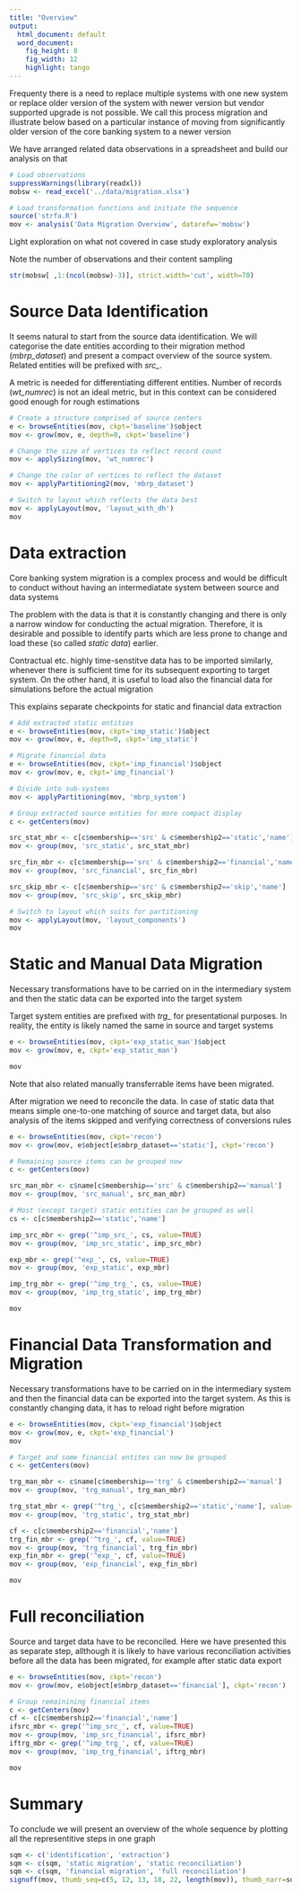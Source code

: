 ```yaml
---
title: "Overview"
output:
  html_document: default
  word_document:
    fig_height: 8
    fig_width: 12
    highlight: tango
---
```

Frequenty there is a need to replace multiple systems with one new system or replace older version of the system with newer version but vendor supported upgrade is not possible. We call this process migration and illustrate below based on a particular instance of moving from significantly older version of the core banking system to a newer version

We have arranged related data observations in a spreadsheet and build our analysis on that

```r
# Load observations
suppressWarnings(library(readxl))
mobsw <- read_excel('../data/migration.xlsx')

# Load transformation functions and initiate the sequence
source('strfa.R')
mov <- analysis('Data Migration Overview', datarefw='mobsw')
```

Light exploration on what not covered in case study exploratory analysis

Note the number of observations and their content sampling

```r
str(mobsw[ ,1:(ncol(mobsw)-3)], strict.width='cut', width=70)
```

# Source Data Identification
It seems natural to start from the source data identification. We will categorise the date entities according to their migration method (*mbrp_dataset*) and present a compact overview of the source system. Related entities will be prefixed with *src_*.

A metric is needed for differentiating different entities. Number of records (*wt_numrec*) is not an ideal metric, but in this context can be considered good enough for rough estimations

```r
# Create a structure comprised of source centers
e <- browseEntities(mov, ckpt='baseline')$object
mov <- grow(mov, e, depth=0, ckpt='baseline')

# Change the size of vertices to reflect record count
mov <- applySizing(mov, 'wt_numrec')

# Change the color of vertices to reflect the dataset
mov <- applyPartitioning2(mov, 'mbrp_dataset')

# Switch to layout which reflects the data best 
mov <- applyLayout(mov, 'layout_with_dh')
mov
```

# Data extraction
Core banking system migration is a complex process and would be difficult to conduct without having an intermediatate system between source and data systems

The problem with the data is that it is constantly changing and there is only a narrow window for conducting the actual migration. Therefore, it is desirable and possible to identify parts which are less prone to change and load these (so called *static data*) earlier.

Contractual etc. highly time-senstitve data has to be imported similarly, whenever there is sufficient time for its subsequent exporting to target system. On the other hand, it is useful to load also the financial data for simulations before the actual migration

This explains separate checkpoints for static and financial data extraction

```r
# Add extracted static entities
e <- browseEntities(mov, ckpt='imp_static')$object
mov <- grow(mov, e, depth=0, ckpt='imp_static')

# Migrate financial data
e <- browseEntities(mov, ckpt='imp_financial')$object
mov <- grow(mov, e, ckpt='imp_financial')

# Divide into sub-systems
mov <- applyPartitioning(mov, 'mbrp_system')

# Group extracted source entities for more compact display
c <- getCenters(mov)

src_stat_mbr <- c[c$membership=='src' & c$membership2=='static','name']
mov <- group(mov, 'src_static', src_stat_mbr)

src_fin_mbr <- c[c$membership=='src' & c$membership2=='financial','name']
mov <- group(mov, 'src_financial', src_fin_mbr)

src_skip_mbr <- c[c$membership=='src' & c$membership2=='skip','name']
mov <- group(mov, 'src_skip', src_skip_mbr)

# Switch to layout which suits for partitioning 
mov <- applyLayout(mov, 'layout_components')
mov
```

# Static and Manual Data Migration
Necessary transformations have to be carried on in the intermediary system and then the static data can be exported into the target system

Target system entities are prefixed with *trg_* for presentational purposes. In reality, the entity is likely named the same in source and target systems

```r
e <- browseEntities(mov, ckpt='exp_static_man')$object
mov <- grow(mov, e, ckpt='exp_static_man')

mov
```

Note that also related manually transferrable items have been migrated.

After migration we need to reconcile the data. In case of static data that means simple one-to-one matching of source and target data, but also analysis of the items skipped and verifying correctness of conversions rules

```r
e <- browseEntities(mov, ckpt='recon')
mov <- grow(mov, e$object[e$mbrp_dataset=='static'], ckpt='recon')

# Remaining source items can be grouped now
c <- getCenters(mov)

src_man_mbr <- c$name[c$membership=='src' & c$membership2=='manual']
mov <- group(mov, 'src_manual', src_man_mbr)

# Most (except target) static entities can be grouped as well
cs <- c[c$membership2=='static','name']

imp_src_mbr <- grep('^imp_src_', cs, value=TRUE)
mov <- group(mov, 'imp_src_static', imp_src_mbr)

exp_mbr <- grep('^exp_', cs, value=TRUE)
mov <- group(mov, 'exp_static', exp_mbr)

imp_trg_mbr <- grep('^imp_trg_', cs, value=TRUE)
mov <- group(mov, 'imp_trg_static', imp_trg_mbr)

mov
```

# Financial Data Transformation and Migration
Necessary transformations have to be carried on in the intermediary system and then the financial data can be exported into the target system. As this is constantly changing data, it has to reload right before migration

```r
e <- browseEntities(mov, ckpt='exp_financial')$object
mov <- grow(mov, e, ckpt='exp_financial')
mov

# Target and some financial entites can now be grouped
c <- getCenters(mov)

trg_man_mbr <- c$name[c$membership=='trg' & c$membership2=='manual']
mov <- group(mov, 'trg_manual', trg_man_mbr)

trg_stat_mbr <- grep('^trg_', c[c$membership2=='static','name'], value=TRUE)
mov <- group(mov, 'trg_static', trg_stat_mbr)

cf <- c[c$membership2=='financial','name']
trg_fin_mbr <- grep('^trg_', cf, value=TRUE)
mov <- group(mov, 'trg_financial', trg_fin_mbr)
exp_fin_mbr <- grep('^exp_', cf, value=TRUE)
mov <- group(mov, 'exp_financial', exp_fin_mbr)

mov
```

# Full reconciliation
Source and target data have to be reconciled. Here we have presented this as separate step, allthough it is likely to have various reconciliation activities before all the data has been migrated, for example after static data export

```r
e <- browseEntities(mov, ckpt='recon')
mov <- grow(mov, e$object[e$mbrp_dataset=='financial'], ckpt='recon')

# Group remainining financial items
c <- getCenters(mov)
cf <- c[c$membership2=='financial','name']
ifsrc_mbr <- grep('^imp_src_', cf, value=TRUE)
mov <- group(mov, 'imp_src_financial', ifsrc_mbr)
iftrg_mbr <- grep('^imp_trg_', cf, value=TRUE)
mov <- group(mov, 'imp_trg_financial', iftrg_mbr)

mov
```

# Summary
To conclude we will present an overview of the whole sequence by plotting all the representitive steps in one graph


```r
sqm <- c('identification', 'extraction')
sqm <- c(sqm, 'static migration', 'static reconciliation')
sqm <- c(sqm, 'financial migration', 'full reconciliation')
signoff(mov, thumb_seq=c(5, 12, 13, 18, 22, length(mov)), thumb_narr=sqm)
```
